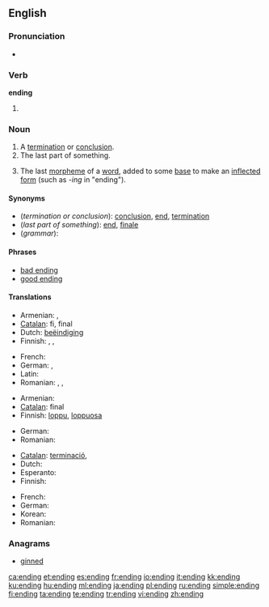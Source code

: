 ==English==

===Pronunciation===
* {{rhymes|ɛndɪŋ}}

===Verb===
'''ending'''

# {{present participle of|[[end#Verb|end]]}}

===Noun===
{{en-noun}}

# A [[termination]] or [[conclusion]].
# The last part of something.
# {{grammar}} The last [[morpheme]] of a [[word]], added to some [[base]] to make an [[inflected]] [[form]] (such as ''-ing'' in "ending").

====Synonyms====
* (''termination or conclusion''): [[conclusion]], [[end]], [[termination]]
* (''last part of something''): [[end]], [[finale]]
* (''grammar''):

====Phrases====
* [[bad ending]]
* [[good ending]]

====Translations====

{{trans-top|termination or conclusion}}
* Armenian: {{t|hy|ավարտ|tr=avart}},  {{t-|hy|վախճան|tr=vaxč̣an}}
* [[Catalan]]: fi, final
* Dutch: [[beëindiging]] {{f}}
* Finnish: {{t+|fi|loppu}}, {{t-|fi|loppuminen}}, {{t+|fi|päätös}}
{{trans-mid}}
* French: {{t+|fr|fin|f}}
* German: {{t+|de|Ende|n}}, {{t+|de|Ablauf|m}}
* Latin: {{t-|la|exitus|n}}
* Romanian: {{t|ro|sfârșit|n}}, {{t|ro|încheiere|f}}, {{t|ro|final|n}}
{{trans-bottom}}

{{trans-top|last part of something}}
* Armenian: {{t-|hy|վերջ|tr=verǰ}}
* [[Catalan]]: final
* Finnish: [[loppu]], [[loppuosa]]
{{trans-mid}}
* German: {{t+|de|Ende|n}}
* Romanian: {{t|ro|sfârșit}}
{{trans-bottom}}

{{trans-top|grammar: last morpheme of a word}}
* [[Catalan]]: [[terminació]], {{f}}
* Dutch: {{t+|nl|uitgang|m}}
* Esperanto: {{t-|eo|finaĵo|xs=Esperanto}}
* Finnish: {{t+|fi|pääte}}
{{trans-mid}}
* French: {{t+|fr|terminaison|f}}
* German: {{t+|de|Endung|f}}
* Korean: {{t|ko|어미|tr=eomi}}
* Romanian: {{t|ro|terminație|f}}
{{trans-bottom}}

===Anagrams===
* [[ginned#English|ginned]]

[[ca:ending]]
[[et:ending]]
[[es:ending]]
[[fr:ending]]
[[io:ending]]
[[it:ending]]
[[kk:ending]]
[[ku:ending]]
[[hu:ending]]
[[ml:ending]]
[[ja:ending]]
[[pl:ending]]
[[ru:ending]]
[[simple:ending]]
[[fi:ending]]
[[ta:ending]]
[[te:ending]]
[[tr:ending]]
[[vi:ending]]
[[zh:ending]]